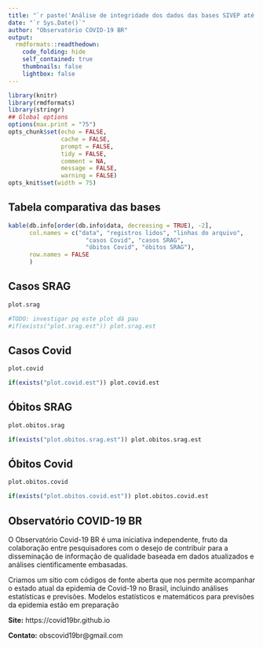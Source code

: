 ```yaml
---
title: "`r paste('Análise de integridade dos dados das bases SIVEP até', data)`"
date: "`r Sys.Date()`"
author: "Observatório COVID-19 BR"
output:
  rmdformats::readthedown:
    code_folding: hide
    self_contained: true
    thumbnails: false
    lightbox: false
---
```


```r
library(knitr)
library(rmdformats)
library(stringr)
## Global options
options(max.print = "75")
opts_chunk$set(echo = FALSE,
	           cache = FALSE,
               prompt = FALSE,
               tidy = FALSE,
               comment = NA,
               message = FALSE,
               warning = FALSE)
opts_knit$set(width = 75)
```
## Tabela comparativa das bases

```r
kable(db.info[order(db.info$data, decreasing = TRUE), -2],
      col.names = c("data", "registros lidos", "linhas do arquivo", 
                      "casos Covid", "casos SRAG",
                      "óbitos Covid", "óbitos SRAG"),
      row.names = FALSE
      )
```

## Casos SRAG

```r
plot.srag
```

```r
#TODO: investigar pq este plot dá pau
#if(exists("plot.srag.est")) plot.srag.est
```

## Casos Covid

```r
plot.covid
```

```r
if(exists("plot.covid.est")) plot.covid.est
```

## Óbitos SRAG

```r
plot.obitos.srag
```

```r
if(exists("plot.obitos.srag.est")) plot.obitos.srag.est
```

## Óbitos Covid

```r
plot.obitos.covid
```

```r
if(exists("plot.obitos.covid.est")) plot.obitos.covid.est
```


## Observatório COVID-19 BR

O Observatório Covid-19 BR é uma iniciativa independente, fruto da
colaboração entre pesquisadores com o desejo de contribuir para a
disseminação de informação de qualidade baseada em dados atualizados e
análises cientificamente embasadas. 

Criamos um sítio com códigos de fonte aberta que nos permite
acompanhar o estado atual da epidemia de Covid-19 no Brasil, incluindo
análises estatísticas e previsões. Modelos estatísticos e matemáticos
para previsões da epidemia estão em preparação

**Site:** https://covid19br.github.io

**Contato:** obscovid19br@gmail.com

